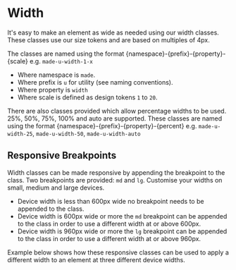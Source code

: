 
<Meta title="Utility Classes/Width" />

# Width

It's easy to make an element as wide as needed using our width classes. These classes use our size tokens and are based on multiples of 4px.

The classes are named using the format {namespace}-{prefix}-{property}-{scale} e.g. `made-u-width-1-x`

- Where namespace is `made`.
- Where prefix is `u` for utility (see naming conventions).
- Where property is `width`
- Where scale is defined as design tokens `1` to `20`.

There are also classes provided which allow percentage widths to be used. 25%, 50%, 75%, 100% and auto are supported. These classes are named using the format {namespace}-{prefix}-{property}-{percent} e.g. `made-u-width-25`, `made-u-width-50`, `made-u-width-auto`

<Canvas>
  <Story name="Default">
      <div class="made-s-spacing">
        <div class="made-s-width-block made-u-width-20-x"></div>
      </div>
  </Story>
</Canvas>

## Responsive Breakpoints

Width classes can be made responsive by appending the breakpoint to the class. Two breakpoints are provided: `md` and `lg`. Customise your widths on small, medium and large devices.

- Device width is less than 600px wide no breakpoint needs to be appended to the class.
- Device width is 600px wide or more the `md` breakpoint can be appended to the class in order to use a different width at or above 600px.
- Device width is 960px wide or more the `lg` breakpoint can be appended to the class in order to use a different width at or above 960px.

Example below shows how these responsive classes can be used to apply a different width to an element at three different device widths.

<Canvas>
  <Story name="Responsive Breakpoints">
    <div class="made-s-spacing">
      <div class="made-s-width-block made-u-width-5-x made-u-width--md-10-x made-u-width--lg-15-x"></div>
    </div>
  </Story>
</Canvas>